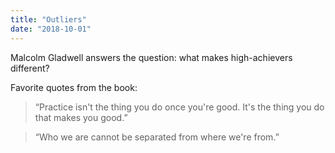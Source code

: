 ```yaml
---
title: "Outliers"
date: "2018-10-01"
---
```


Malcolm Gladwell answers the question: what makes high-achievers different?

Favorite quotes from the book:

> “Practice isn't the thing you do once you're good. It's the thing you do that makes you good.”

> “Who we are cannot be separated from where we're from.”

